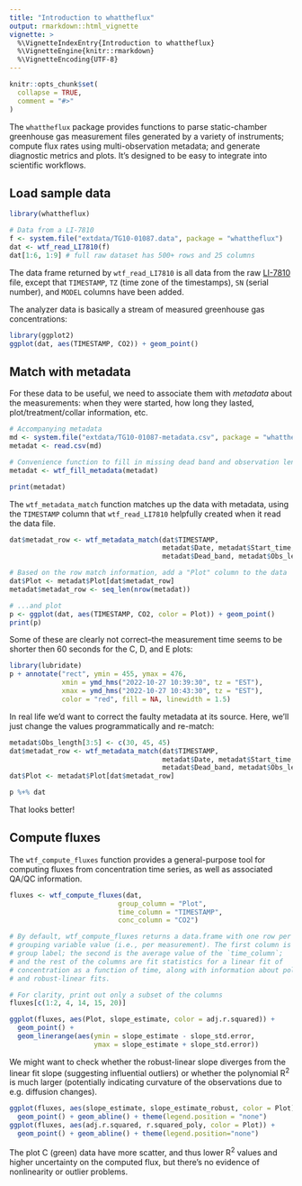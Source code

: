 ```yaml
---
title: "Introduction to whattheflux"
output: rmarkdown::html_vignette
vignette: >
  %\VignetteIndexEntry{Introduction to whattheflux}
  %\VignetteEngine{knitr::rmarkdown}
  %\VignetteEncoding{UTF-8}
---
```


```r
knitr::opts_chunk$set(
  collapse = TRUE,
  comment = "#>"
)
```

The `whattheflux` package provides functions to parse static-chamber
greenhouse gas measurement files generated by a variety of instruments; 
compute flux rates using multi-observation metadata; and generate diagnostic
metrics and plots. It's designed to be easy to integrate into scientific workflows.

## Load sample data

```r
library(whattheflux)

# Data from a LI-7810
f <- system.file("extdata/TG10-01087.data", package = "whattheflux")
dat <- wtf_read_LI7810(f)
dat[1:6, 1:9] # full raw dataset has 500+ rows and 25 columns
```

The data frame returned by `wtf_read_LI7810` is all data from the raw
[LI-7810](https://www.licor.com/env/products/trace-gas/LI-7810) file,
except that `TIMESTAMP`, `TZ` (time zone of the timestamps),
`SN` (serial number), and `MODEL` columns have been added.

The analyzer data is basically a stream of measured 
greenhouse gas concentrations:

```r
library(ggplot2)
ggplot(dat, aes(TIMESTAMP, CO2)) + geom_point()
```

## Match with metadata

For these data to be useful, we need to 
associate them with _metadata_ about the measurements: when they were started,
how long they lasted, plot/treatment/collar information, etc. 

```r
# Accompanying metadata
md <- system.file("extdata/TG10-01087-metadata.csv", package = "whattheflux")
metadat <- read.csv(md)

# Convenience function to fill in missing dead band and observation length info
metadat <- wtf_fill_metadata(metadat)

print(metadat)
```

The `wtf_metadata_match` function matches up the data with metadata,
using the `TIMESTAMP` column that `wtf_read_LI7810` helpfully created
when it read the data file.

```r
dat$metadat_row <- wtf_metadata_match(dat$TIMESTAMP, 
                                      metadat$Date, metadat$Start_time,
                                      metadat$Dead_band, metadat$Obs_length)

# Based on the row match information, add a "Plot" column to the data
dat$Plot <- metadat$Plot[dat$metadat_row]
metadat$metadat_row <- seq_len(nrow(metadat))

# ...and plot
p <- ggplot(dat, aes(TIMESTAMP, CO2, color = Plot)) + geom_point()
print(p)
```

Some of these are clearly not correct--the measurement time seems to be shorter
then 60 seconds for the C, D, and E plots:

```r
library(lubridate)
p + annotate("rect", ymin = 455, ymax = 476, 
             xmin = ymd_hms("2022-10-27 10:39:30", tz = "EST"), 
             xmax = ymd_hms("2022-10-27 10:43:30", tz = "EST"), 
             color = "red", fill = NA, linewidth = 1.5)
```

In real life we'd want to correct the faulty metadata at its source.
Here, we'll just change the values programmatically and re-match:

```r
metadat$Obs_length[3:5] <- c(30, 45, 45)
dat$metadat_row <- wtf_metadata_match(dat$TIMESTAMP, 
                                      metadat$Date, metadat$Start_time,
                                      metadat$Dead_band, metadat$Obs_length)
dat$Plot <- metadat$Plot[dat$metadat_row]

p %+% dat
```

That looks better!

## Compute fluxes

The `wtf_compute_fluxes` function provides a general-purpose tool for
computing fluxes from concentration time series, as well as associated
QA/QC information.

```r
fluxes <- wtf_compute_fluxes(dat,
                           group_column = "Plot", 
                           time_column = "TIMESTAMP", 
                           conc_column = "CO2")

# By default, wtf_compute_fluxes returns a data.frame with one row per
# grouping variable value (i.e., per measurement). The first column is the
# group label; the second is the average value of the `time_column`;
# and the rest of the columns are fit statistics for a linear fit of
# concentration as a function of time, along with information about polynomial
# and robust-linear fits.

# For clarity, print out only a subset of the columns 
fluxes[c(1:2, 4, 14, 15, 20)]

ggplot(fluxes, aes(Plot, slope_estimate, color = adj.r.squared)) +
  geom_point() +
  geom_linerange(aes(ymin = slope_estimate - slope_std.error,
                     ymax = slope_estimate + slope_std.error))
```

We might want to check whether the robust-linear slope diverges from the
linear fit slope (suggesting influential outliers) or whether the
polynomial R<sup>2</sup> is much larger (potentially indicating curvature 
of the observations due to e.g. diffusion changes).

```r
ggplot(fluxes, aes(slope_estimate, slope_estimate_robust, color = Plot)) +
  geom_point() + geom_abline() + theme(legend.position = "none")
ggplot(fluxes, aes(adj.r.squared, r.squared_poly, color = Plot)) +
  geom_point() + geom_abline() + theme(legend.position="none")
```

The plot C (green) data have more scatter, and thus lower R<sup>2</sup> values and
higher uncertainty on the computed flux,
but there's no evidence of nonlinearity or outlier problems.

